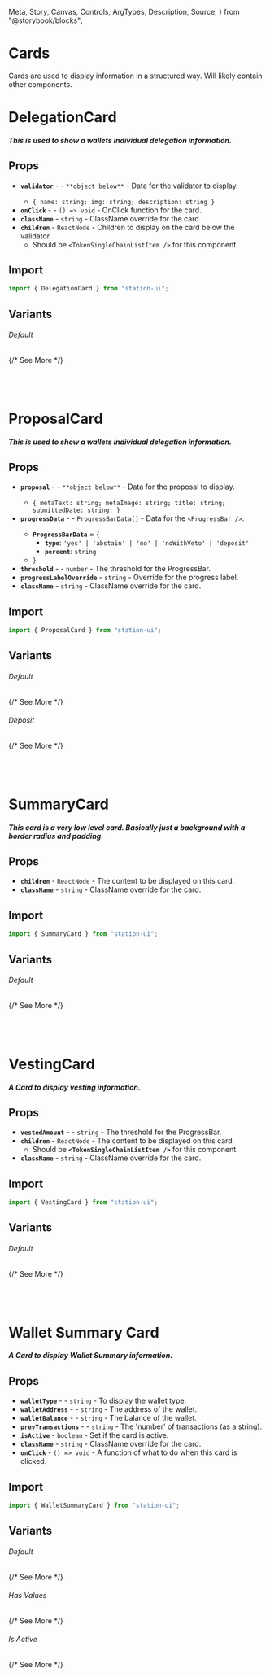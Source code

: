   Meta,
  Story,
  Canvas,
  Controls,
  ArgTypes,
  Description,
  Source,
} from "@storybook/blocks";

<Meta title="Components/Cards" />

# Cards
Cards are used to display information in a structured way. Will likely contain other components.

# DelegationCard

##### This is used to show a wallets individual delegation information.

## Props
- **`validator`** - <RequiredText /> - `**object below**` - Data for the validator to display.
  - `{ name: string; img: string; description: string }`
- **`onClick`** - <RequiredText /> - `() => void` - OnClick function for the card.
- **`className`** - `string` - ClassName override for the card.
- **`children`** - `ReactNode` - Children to display on the card below the validator.
  - Should be `<TokenSingleChainListItem />` for this component.

## Import
```jsx
import { DelegationCard } from "station-ui";
```

## Variants
<div className="sub__items">
  <div className="story__wrapper" style={{ width: "100%" }}>
    <DocsLink linkToRoute="Components/Cards/DelegationCard" linkToID="default">
      <h6 className="h6">Default</h6>
      <Story of={DelegationStories.Default} />
      {/* See More<RightArrow /> */}
    </DocsLink>
  </div>
</div>

<br />
<br />
<br />

# ProposalCard

##### This is used to show a wallets individual delegation information.

## Props
- **`proposal`** - <RequiredText /> - `**object below**` - Data for the proposal to display.
  - `{ metaText: string; metaImage: string; title: string; submittedDate: string; }`
- **`progressData`** - <RequiredText /> - `ProgressBarData[]` - Data for the `<ProgressBar />`.
  - **`ProgressBarData`** = `{`
    - **`type`**: `'yes' | 'abstain' | 'no' | 'noWithVeto' | 'deposit'`
    - **`percent`**: `string`
  - `}`
- **`threshold`** - <RequiredText /> - `number` - The threshold for the ProgressBar.
- **`progressLabelOverride`** - `string` - Override for the progress label.
- **`className`** - `string` - ClassName override for the card.

## Import
```jsx
import { ProposalCard } from "station-ui";
```

## Variants
<div className="sub__items">
  <div className="story__wrapper" style={{ width: "100%" }}>
    <DocsLink linkToRoute="Components/Cards/ProposalCard" linkToID="default">
      <h6 className="h6">Default</h6>
      <Story of={ProposalCardStories.Default} />
      {/* See More<RightArrow /> */}
    </DocsLink>
  </div>
  <div className="story__wrapper" style={{ width: "100%" }}>
    <DocsLink linkToRoute="Components/Cards/ProposalCard" linkToID="deposit">
      <h6 className="h6">Deposit</h6>
      <Story of={ProposalCardStories.Deposit} />
      {/* See More<RightArrow /> */}
    </DocsLink>
  </div>
</div>

<br />
<br />
<br />

# SummaryCard

##### This card is a very low level card. Basically just a background with a border radius and padding.

## Props
- **`children`** - `ReactNode` - The content to be displayed on this card.
- **`className`** - `string` - ClassName override for the card.

## Import
```jsx
import { SummaryCard } from "station-ui";
```

## Variants
<div className="sub__items">
  <div className="story__wrapper" style={{ width: "100%" }}>
    <DocsLink linkToRoute="Components/Cards/SummaryCard" linkToID="default">
      <h6 className="h6">Default</h6>
      <Story of={SummaryCardStories.Default} />
      {/* See More<RightArrow /> */}
    </DocsLink>
  </div>
</div>

<br />
<br />
<br />

# VestingCard

##### A Card to display vesting information.

## Props
- **`vestedAmount`** - <RequiredText /> - `string` - The threshold for the ProgressBar.
- **`children`** - `ReactNode` - The content to be displayed on this card.
  - Should be **`<TokenSingleChainListItem />`** for this component.
- **`className`** - `string` - ClassName override for the card.

## Import
```jsx
import { VestingCard } from "station-ui";
```

## Variants
<div className="sub__items">
  <div className="story__wrapper" style={{ width: "100%" }}>
    <DocsLink linkToRoute="Components/Cards/VestingCard" linkToID="default">
      <h6 className="h6">Default</h6>
      <Story of={VestingCardStories.Default} />
      {/* See More<RightArrow /> */}
    </DocsLink>
  </div>
</div>

<br />
<br />
<br />

# Wallet Summary Card

##### A Card to display Wallet Summary information.

## Props
- **`walletType`** - <RequiredText /> - `string` - To display the wallet type.
- **`walletAddress`** - <RequiredText /> - `string` - The address of the wallet.
- **`walletBalance`** - <RequiredText /> - `string` - The balance of the wallet.
- **`prevTransactions`** - <RequiredText /> - `string` - The 'number' of transactions (as a string).
- **`isActive`** - `boolean` - Set if the card is active.
- **`className`** - `string` - ClassName override for the card.
- **`onClick`** - `() => void` - A function of what to do when this card is clicked.

## Import
```jsx
import { WalletSummaryCard } from "station-ui";
```

## Variants
<div className="sub__items">
  <div className="story__wrapper" style={{ width: "calc(50% - 4px)" }}>
    <DocsLink linkToRoute="Components/Cards/WalletSummaryCard" linkToID="default">
      <h6 className="h6">Default</h6>
      <Story of={WalletSummaryCardStories.Default} />
      {/* See More<RightArrow /> */}
    </DocsLink>
  </div>
  <div className="story__wrapper" style={{ width: "calc(50% - 4px)" }}>
    <DocsLink linkToRoute="Components/Cards/WalletSummaryCard" linkToID="has-values">
      <h6 className="h6">Has Values</h6>
      <Story of={WalletSummaryCardStories.HasValues} />
      {/* See More<RightArrow /> */}
    </DocsLink>
  </div>
  <div className="story__wrapper" style={{ width: "calc(50% - 4px)" }}>
    <DocsLink linkToRoute="Components/Cards/WalletSummaryCard" linkToID="is-active">
      <h6 className="h6">Is Active</h6>
      <Story of={WalletSummaryCardStories.IsActive} />
      {/* See More<RightArrow /> */}
    </DocsLink>
  </div>
</div>

<br />
<br />
<br />
<br />
<br />
<br />
<br />
<br />
<br />
<br />
<br />
<br />
<br />
<br />
<br />
<br />
<br />
<br />
<br />
<br />
<br />
<br />
<br />
<br />
<br />
<br />
<br />
